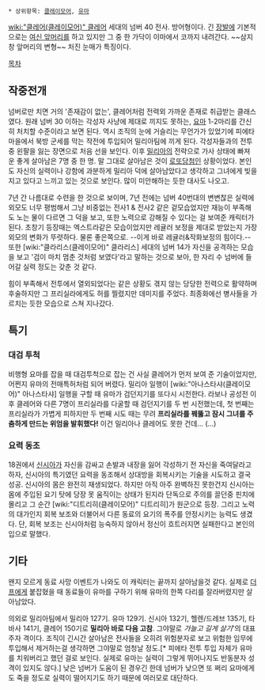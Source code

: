  * 상위항목: [[클레이모어]], [[유마]]

[[wiki:"클레어(클레이모어)" 클레어]] 세대의 넘버 40 전사. 방어형이다. 긴 [[장발]]에 기본적으로는 [[여신 앞머리]]를 하고 있지만 그 중 한 가닥이 이마에서 코까지 내려간다. ~~삼지창 앞머리의 변형~~ 처진 눈매가 특징이다.

[[목차]]

== 작중전개 ==
넘버로만 치면 거의 '존재감이 없는', 클레어처럼 전력외 가까운 존재로 취급받는 클래스였다. 원래 넘버 30 이하는 각성자 사냥에 제대로 끼지도 못하는, [[요마]] 1-2마리를 간신히 처치할 수준이라고 보면 된다. 역시 조직의 눈에 거슬리는 무언가가 있었기에 피에타 마을에서 북방 군세를 막는 작전에 투입되어 밀리아팀에 끼게 된다. 각성자들과의 전투 중 왼팔을 잃는 장면으로 처음 선을 보인다. 이후 [[밀리아]]의 전략으로 가사 상태에 빠져 운 좋게 살아남은 7명 중 한 명. 말 그대로 살아남은 것이 [[로또]]당첨인 상황이었다. 본인도 자신의 실력이나 강함에 과분하게 밀리아 덕에 살아남았다고 생각하고 그녀에게 빚을 지고 있다고 느끼고 있는 것으로 보인다. 많이 미안해하는 듯한 대사도 나오고.

7년 간 나름대로 수련을 한 것으로 보이며, 7년 전에는 넘버 40번대의 변변찮은 실력에 외모도 너무 평범해서 그냥 비중없는 전사1 & 전사2 같은 겉모습었지만 재능이 부족해도 노는 물이 다르면 그 덕을 보고, 또한 노력으로 강해질 수 있다는 걸 보여준 캐릭터가 된다.  초창기 등장때는 엑스트라같은 모습이었지만 레귤러 보정을 제대로 받았는지 가장 외모의 변화가 뚜렷하다. 물론 좋은쪽으로. --이게 바로 레귤러&작화보정의 힘이다.-- 또한 [wiki:"클라리스(클레이모어)" 클라리스] 세대의 넘버 14가 자신을 공격하는 모습을 보고 '검이 마치 멈춘 것처럼 보였다'라고 말하는 것으로 보아, 한 자리 수 넘버에 들어갈 실력 정도는 갖춘 것 같다. 

힘이 부족해서 전투에서 열외되었다는 같은 상황도 겪지 않는 당당한 전력으로 활약하며 후술하지만 그 프리실라에게도 허를 찔렸지만 데미지를 주었다. 최종화에선 병사들을 가르치는 듯한 모습으로 스쳐 지나갔다. 

== 특기 ==
=== 대검 투척 ===
비행형 요마를 잡을 때 대검투척으로 잡는 건 사실 클레어가 먼저 보여 준 기술이었지만, 어쩐지 유마의 전매특허처럼 되어 버렸다. 밀리아 일행이 [wiki:"아나스타샤(클레이모어)" 아나스타샤] 일행을 구할 때 유마가 검던지기를 또다시 시전한다. 라보나 공성전 이후 클레어와 다른 7명이 프리실라를 다굴할 때 검던지기를 두 번 시전했는데, 첫 번째는 프리실라가 가볍게 피하지만 두 번째 시도 때는 무려 '''프리실라를 꿰뚫고 잠시 그녀를 주춤하게 만드는 위엄을 발휘했다!'''  이건 밀리아나 클레어도 못한 건데... (...)
=== 요력 동조 ===
18권에서 [[신시아]]가 자신을 감싸고 손발과 내장을 잃어 각성하기 전 자신을 죽여달라고 하자, 신시아의 특기였던 요력을 동조해서 상대방을 회복시키는 기술을 시도하고 결국 성공. 신시아의 몸은 완전히 재생되었다. 하지만 아직 아주 완벽하진 못한건지 신시아는 몸에 주입된 요기 탓에 당장 못 움직이는 상태가 된지라 단독으로 주의를 끌던중 핀치에 몰리고 그 순간 [wiki:"디트리히(클레이모어)" 디트리히]가 원군으로 등장. 그리고 노력의 대가인지 회복 보조와 더불어서 다른 동료의 요기의 폭주를 안정시키는 능력도 생겼다. 단, 회복 보조는 신시아처럼 능숙하지 않아서 정신이 흐트러지면 실패한다고 본인의 입으로 말했다.

== 기타 ==
왠지 모르게 동료 사망 이벤트가 나와도 이 캐릭터는 끝까지 살아남을것 같다. 실제로 [[더프]]에게 붙잡혔을 때 동료들이 유마를 구하기 위해 유마의 한쪽 다리를 잘라버렸지만 살아남았다. 

의외로 밀리아팀에서 밀리아 127기. 유마 129기. 신시아 132기, 헬렌/드레브 135기, 타바사 141기, 클레어 150기로 '''밀리아 바로 다음 고참'''. 그야말로 ''가늘고 길게 살기'''의 대표주자 격이다. 조직이 긴시간 살아남은 전사들을 오히려 위험분자로 보고 위험한 임무에 투입해서 제거하는걸 생각하면 그야말로 엄청날 정도.[* 피에타 전투 투입 자체가 유마를 치워버리고 했던 걸로 보인다. 실제로 유마는 실력이 그렇게 뛰어나지도 반동분자 성격이 있지도 않다.] 낮은 넘버가 도움이 된 경우긴 한데 넘버가 낮으면 또 쩌리 요마에게도 죽을 정도로 실력이 떨어지기도 하기 때문에 여러모로 대단하다.
